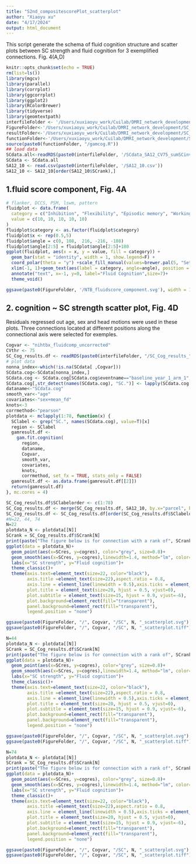 ```yaml
---
title: "S2nd_compositescorePlot_scatterplot"
author: "Xiaoyu xu"
date: "4/17/2024"
output: html_document
---
```


This script generate the schema of fluid cognition structure and scatter plots between SC strength and fluid cognition for 3 exemplified connections. Fig. 4(A,D)
```r
knitr::opts_chunk$set(echo = TRUE)
rm(list=ls())
library(mgcv)
library(parallel)
library(corrplot)
library(ggcorrplot)
library(ggplot2)
library(RColorBrewer)
library(tidyverse)
library(geomtextpath)
interfileFolder <- '/Users/xuxiaoyu_work/Cuilab/DMRI_network_development/SC_development/interdataFolder_ABCD'
FigureFolder<-'/Users/xuxiaoyu_work/Cuilab/DMRI_network_development/SC_development/Figure_ABCD_final/SA12/CV75/cognition'
resultFolder<-'/Users/xuxiaoyu_work/Cuilab/DMRI_network_development/SC_development/results_ABCD'
functionFolder<-'/Users/xuxiaoyu_work/Cuilab/DMRI_network_development/SC_development/Rcode_SCdevelopment/gamfunction'
source(paste0(functionFolder, "/gamcog.R"))
## load data
SCdata.all<-readRDS(paste0(interfileFolder, '/SCdata_SA12_CV75_sumSCinvnode.sum.msmtcsd.combatNTBfluid.rds'))
SCdata <- SCdata.all
SA12_10 <- read.csv(paste0(interfileFolder, '/SA12_10.csv'))
SA12_10 <- SA12_10[order(SA12_10$SCrank),]

```

## 1.fluid score component, Fig. 4A

```r
# flanker, DCCS, PSM, lswm, pattern
fluidplot <- data.frame(
  category = c("Inhibition", "Flexibility", "Episodic memory", "Working memory", "Pattern comparison"),
  value = c(10, 10, 10, 10, 10)
)
fluidplot$category <- as.factor(fluidplot$category)
fluidplot$x <- rep(0.5,5)
fluidplot$angle = c(0, 108,  216, -216, -108)
fluidplot$angle[2:5] = fluidplot$angle[2:5]+180
ggplot(fluidplot, aes(x = x, y = value, fill = category)) +
  geom_bar(stat = "identity", width = 1, show.legend=F) +
  coord_polar(theta = "y") +scale_fill_manual(values=brewer.pal(5, "Set3"))+
  xlim(-1, 1)+geom_text(aes(label = category, angle=angle), position = position_stack(vjust = 0.5),size=7)+
  annotate("text", x=-1, y=0, label="Fluid Cognition",size=7)+
  theme_void()

ggsave(paste0(FigureFolder, '/NTB_fluidscore_component.svg'), width = 16, height=16, units = "cm")

```

## 2. cognition ~ SC strength scatter plot, Fig. 4D
Residuals regressed out age, sex and head motions were used in these plots. Three connections located at different positions along the connectional axis were selected for exemples.

```r
Cogvar <- "nihtbx_fluidcomp_uncorrected"
CVthr <- 75
SC_Cog_results.df <- readRDS(paste0(interfileFolder, "/SC_Cog_results_", Cogvar,"_CV", CVthr,"_cog2SC.rds"))
# plot data
nonna_index<-which(!is.na(SCdata[ ,Cogvar]))
SCdata.cog<-SCdata[nonna_index,]
SCdata.cog <- SCdata.cog[SCdata.cog$eventname=="baseline_year_1_arm_1",]
SCdata.cog[,str_detect(names(SCdata.cog), "SC.")] <- lapply(SCdata.cog[,str_detect(names(SCdata.cog), "SC.")], as.numeric)
dataname<-"SCdata.cog"
smooth_var<-"age"
covariates<-"sex+mean_fd"
knots<-3
corrmethod<-"pearson"
plotdata <- mclapply(1:78, function(x) {
  SClabel <- grep("SC.", names(SCdata.cog), value=T)[x]
  region <- SClabel
  gamresult.df <-
    gam.fit.cognition(
      region,
      dataname,
      Cogvar,
      smooth_var, 
      covariates, 
      knots,
      corrmethod, set_fx = TRUE, stats_only = FALSE)
  gamresult.df <- as.data.frame(gamresult.df[[2]])
  return(gamresult.df)
}, mc.cores = 4)

SC_Cog_results.df$SClabelorder <- c(1:78)
SC_Cog_results.df <- merge(SC_Cog_results.df, SA12_10, by.x="parcel", by.y="SC_label")
SC_Cog_results.df <- SC_Cog_results.df[order(SC_Cog_results.df$SClabelorder),]
#N=22, 44, 74
N=22
plotdata_N <- plotdata[[N]]
SCrank = SC_Cog_results.df$SCrank[N]
print(paste("The figure below is for connection with a rank of", SCrank))
ggplot(data = plotdata_N)+
  geom_point(aes(x=SCres, y=cogres), color="grey", size=0.8)+
  geom_smooth(aes(x=SCres, y=cogres),linewidth=1.4, method="lm", color="black")+
  labs(x="SC strength", y="Fluid cognition")+
  theme_classic()+
  theme(axis.text=element_text(size=22, color="black"), 
        axis.title =element_text(size=22),aspect.ratio = 0.8,
        axis.line = element_line(linewidth = 0.5),axis.ticks = element_line(linewidth = 0.5),
        plot.title = element_text(size=20, hjust = 0.5, vjust=0),
        plot.subtitle = element_text(size=15, hjust = 0.9, vjust=-6),
        plot.background=element_rect(fill="transparent"),
        panel.background=element_rect(fill="transparent"),
        legend.position = "none")

ggsave(paste0(FigureFolder, "/", Cogvar, "/SC", N, "_scatterplot.svg"), width=14, height=12, units = "cm")
ggsave(paste0(FigureFolder, "/", Cogvar, "/SC", N, "_scatterplot.tiff"), width=14, height=14, units = "cm")

N=44
plotdata_N <- plotdata[[N]]
SCrank = SC_Cog_results.df$SCrank[N]
print(paste("The figure below is for connection with a rank of", SCrank))
ggplot(data = plotdata_N)+
  geom_point(aes(x=SCres, y=cogres), color="grey", size=0.8)+
  geom_smooth(aes(x=SCres, y=cogres),linewidth=1.4, method="lm", color="black")+
  labs(x="SC strength", y="Fluid cognition")+
  theme_classic()+
  theme(axis.text=element_text(size=22, color="black"), 
        axis.title =element_text(size=22),aspect.ratio = 0.8,
        axis.line = element_line(linewidth = 0.5),axis.ticks = element_line(linewidth = 0.5),
        plot.title = element_text(size=20, hjust = 0.5, vjust=0),
        plot.subtitle = element_text(size=15, hjust = 0.9, vjust=-6),
        plot.background=element_rect(fill="transparent"),
        panel.background=element_rect(fill="transparent"),
        legend.position = "none")

ggsave(paste0(FigureFolder, "/", Cogvar, "/SC", N, "_scatterplot.svg"), width=14, height=12, units = "cm")
ggsave(paste0(FigureFolder, "/", Cogvar, "/SC", N, "_scatterplot.tiff"), width=14, height=14, units = "cm")

N=74
plotdata_N <- plotdata[[N]]
SCrank = SC_Cog_results.df$SCrank[N]
print(paste("The figure below is for connection with a rank of", SCrank))
ggplot(data = plotdata_N)+
  geom_point(aes(x=SCres, y=cogres), color="grey", size=0.8)+
  geom_smooth(aes(x=SCres, y=cogres),linewidth=1.4, method="lm", color="black")+
  labs(x="SC strength", y="Fluid cognition")+
  theme_classic()+
  theme(axis.text=element_text(size=22, color="black"), 
        axis.title =element_text(size=22),aspect.ratio = 0.8,
        axis.line = element_line(linewidth = 0.5),axis.ticks = element_line(linewidth = 0.5),
        plot.title = element_text(size=20, hjust = 0.5, vjust=0),
        plot.subtitle = element_text(size=15, hjust = 0.9, vjust=-6),
        plot.background=element_rect(fill="transparent"),
        panel.background=element_rect(fill="transparent"),
        legend.position = "none")

ggsave(paste0(FigureFolder, "/", Cogvar, "/SC", N, "_scatterplot.svg"), width=14, height=12, units = "cm")
ggsave(paste0(FigureFolder, "/", Cogvar, "/SC", N, "_scatterplot.tiff"), width=14, height=14, units = "cm")
```

